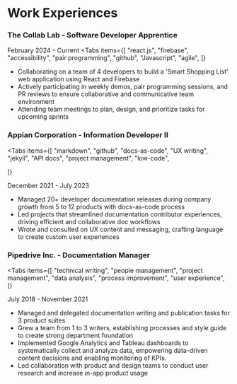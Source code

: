 
# Work Experiences

### The Collab Lab - Software Developer Apprentice

<Callout emoji="💻">February 2024 - Current</Callout>
<Tabs
  items={[
    "react.js",
    "firebase",
    "accessibility",
    "pair programming",
    "github",
    "Javascript",
    "agile",
  ]}
></Tabs>

- Collaborating on a team of 4 developers to build a 'Smart Shopping List' web application using React and Firebase
- Actively participating in weekly demos, pair programming sessions, and PR reviews to ensure collaborative and
  communicative team environment
- Attending team meetings to plan, design, and prioritize tasks for upcoming sprints

### Appian Corporation - Information Developer II

<Tabs
  items={[
    "markdown",
    "github",
    "docs-as-code",
    "UX writing",
    "jekyll",
    "API docs",
    "project management",
    "low-code",

]}

> </Tabs>

<Callout type="info" emoji="🗽">
  December 2021 - July 2023
</Callout>

- Managed 20+ developer documentation releases during company growth from 5 to 12 products with docs-as-code process
- Led projects that streamlined documentation contributor experiences, driving efficient and collaborative doc workflows
- Wrote and consulted on UX content and messaging, crafting language to create custom user experiences

### Pipedrive Inc. - Documentation Manager

<Tabs
  items={[
    "technical writing",
    "people management",
    "project management",
    "data analysis",
    "process improvement",
    "user experience",
  ]}
></Tabs>

<Callout type="info" emoji="🗽">
  July 2018 - November 2021
</Callout>

- Managed and delegated documentation writing and publication tasks for 3 product suites
- Grew a team from 1 to 3 writers, establishing processes and style guide to create strong department foundation
- Implemented Google Analytics and Tableau dashboards to systematically collect and analyze data, empowering
  data-driven content decisions and enabling monitoring of KPIs.
- Led collaboration with product and design teams to conduct user research and increase in-app product usage
